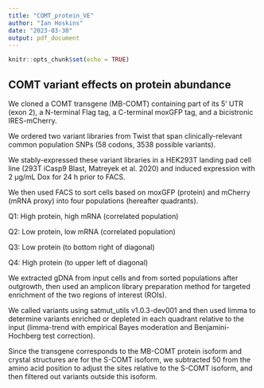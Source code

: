 ```yaml
---
title: "COMT_protein_VE"
author: "Ian Hoskins"
date: "2023-03-30"
output: pdf_document
---
```


```r
knitr::opts_chunk$set(echo = TRUE)
```

## COMT variant effects on protein abundance

We cloned a COMT transgene (MB-COMT) containing part of its 5' UTR (exon 2), a N-terminal Flag tag, a C-terminal moxGFP tag, and a bicistronic IRES-mCherry. 

We ordered two variant libraries from Twist that span clinically-relevant common population SNPs (58 codons, 3538 possible variants).

We stably-expressed these variant libraries in a HEK293T landing pad cell line (293T iCasp9 Blast, Matreyek et al. 2020) and induced expression with 2 µg/mL Dox for 24 h prior to FACS.

We then used FACS to sort cells based on moxGFP (protein) and mCherry (mRNA proxy) into four populations (hereafter quadrants).

Q1: High protein, high mRNA (correlated population)

Q2: Low protein, low mRNA (correlated population)

Q3: Low protein (to bottom right of diagonal)

Q4: High protein (to upper left of diagonal)

We extracted gDNA from input cells and from sorted populations after outgrowth, then used an amplicon library preparation method for targeted enrichment of the two regions of interest (ROIs).

We called variants using satmut_utils v1.0.3-dev001 and then used limma to determine variants enriched or depleted in each quadrant relative to the input (limma-trend with empirical Bayes moderation and Benjamini-Hochberg test correction).

Since the transgene corresponds to the MB-COMT protein isoform and crystal structures are for the S-COMT isoform, we subtracted 50 from the amino acid position to adjust the sites relative to the S-COMT isoform, and then filtered out variants outside this isoform.
